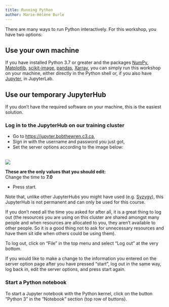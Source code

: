 ```yaml
---
title: Running Python
author: Marie-Hélène Burle
---
```


There are many ways to run Python interactively. For this workshop, you have two options:

## Use your own machine

If you have installed Python 3.7 or greater and the packages [NumPy](https://numpy.org/), [Matplotlib](https://matplotlib.org/), [scikit-image](https://scikit-image.org/), [pandas](https://pandas.pydata.org/), [Xarray](https://docs.xarray.dev/en/stable/), you can simply run this workshop on your machine, either directly in the Python shell or, if you also have [Jupyter](https://jupyter.org/), in JupyterLab.

## Use our temporary JupyterHub

If you don't have the required software on your machine, this is the easiest solution.

### Log in to the JupyterHub on our training cluster

- Go to [https://jupyter.bobthewren.c3.ca](https://jupyter.bobthewren.c3.ca),
- Sign in with the username and password you just got,
- Set the server options according to the image below:<br><br>

![](img/jupyter_sever_options.png)

:::{.note}

**These are the only values that you should edit:** \
Change the time to **7.0**

:::

- Press start.

:::{.note}

Note that, unlike other JupyterHubs you might have used (e.g. [Syzygy](https://syzygy.ca/)), this JupyterHub is not permanent and can only be used for this course.

:::

If you don't need all the time you asked for after all, it is a great thing to log out (the resources you are using on this cluster are shared amongst many people and when resources are allocated to you, they aren't available to other people. So it is a good thing not to ask for unnecessary resources and have them sit idle when others could be using them).

To log out, click on "File" in the top menu and select "Log out" at the very bottom.

If you would like to make a change to the information you entered on the server option page after you have pressed "start", log out in the same way, log back in, edit the server options, and press start again.

### Start a Python notebook

To start a Jupyter notebook with the Python kernel, click on the button "Python 3" in the "Notebook" section (top row of buttons).
